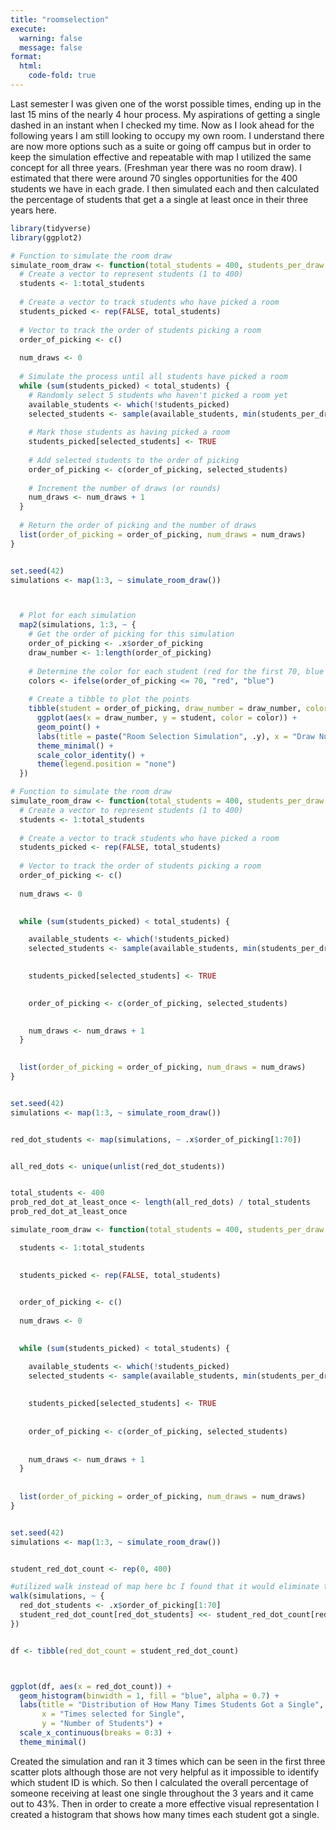 ```yaml
---
title: "roomselection"
execute: 
  warning: false
  message: false
format:
  html: 
    code-fold: true
---
```


Last semester I was given one of the worst possible times, ending up in the last 15 mins of the nearly 4 hour process. My aspirations of getting a single dashed in an instant when I checked my time. Now as I look ahead for the following years I am still looking to occupy my own room. I understand there are now more options such as a suite or going off campus but in order to keep the simulation effective and repeatable with map I utilized the same concept for all three years. (Freshman year there was no room draw). I estimated that there were around 70 singles opportunities for the 400 students we have in each grade. I then simulated each and then calculated the percentage of students that get a a single at least once in their three years here.

```r
library(tidyverse)
library(ggplot2)

# Function to simulate the room draw
simulate_room_draw <- function(total_students = 400, students_per_draw = 5, draw_interval = 3) {
  # Create a vector to represent students (1 to 400)
  students <- 1:total_students
  
  # Create a vector to track students who have picked a room
  students_picked <- rep(FALSE, total_students)
  
  # Vector to track the order of students picking a room
  order_of_picking <- c()
  
  num_draws <- 0
  
  # Simulate the process until all students have picked a room
  while (sum(students_picked) < total_students) {
    # Randomly select 5 students who haven't picked a room yet
    available_students <- which(!students_picked)
    selected_students <- sample(available_students, min(students_per_draw, length(available_students)), replace = FALSE)
    
    # Mark those students as having picked a room
    students_picked[selected_students] <- TRUE
    
    # Add selected students to the order of picking
    order_of_picking <- c(order_of_picking, selected_students)
    
    # Increment the number of draws (or rounds)
    num_draws <- num_draws + 1
  }
  
  # Return the order of picking and the number of draws
  list(order_of_picking = order_of_picking, num_draws = num_draws)
}


set.seed(42)
simulations <- map(1:3, ~ simulate_room_draw())



  # Plot for each simulation
  map2(simulations, 1:3, ~ {
    # Get the order of picking for this simulation
    order_of_picking <- .x$order_of_picking
    draw_number <- 1:length(order_of_picking)
    
    # Determine the color for each student (red for the first 70, blue otherwise)
    colors <- ifelse(order_of_picking <= 70, "red", "blue")
    
    # Create a tibble to plot the points
    tibble(student = order_of_picking, draw_number = draw_number, color = colors) %>%
      ggplot(aes(x = draw_number, y = student, color = color)) +
      geom_point() +
      labs(title = paste("Room Selection Simulation", .y), x = "Draw Number (Time Interval)", y = "Student ID") +
      theme_minimal() +
      scale_color_identity() + 
      theme(legend.position = "none")
  })

```

```r
# Function to simulate the room draw
simulate_room_draw <- function(total_students = 400, students_per_draw = 5, draw_interval = 3) {
  # Create a vector to represent students (1 to 400)
  students <- 1:total_students
  
  # Create a vector to track students who have picked a room
  students_picked <- rep(FALSE, total_students)
  
  # Vector to track the order of students picking a room
  order_of_picking <- c()
  
  num_draws <- 0
  

  while (sum(students_picked) < total_students) {

    available_students <- which(!students_picked)
    selected_students <- sample(available_students, min(students_per_draw, length(available_students)), replace = FALSE)
    

    students_picked[selected_students] <- TRUE
    

    order_of_picking <- c(order_of_picking, selected_students)
    

    num_draws <- num_draws + 1
  }
  

  list(order_of_picking = order_of_picking, num_draws = num_draws)
}


set.seed(42)
simulations <- map(1:3, ~ simulate_room_draw())


red_dot_students <- map(simulations, ~ .x$order_of_picking[1:70])


all_red_dots <- unique(unlist(red_dot_students))


total_students <- 400
prob_red_dot_at_least_once <- length(all_red_dots) / total_students
prob_red_dot_at_least_once

```

```r

simulate_room_draw <- function(total_students = 400, students_per_draw = 5, draw_interval = 3) {

  students <- 1:total_students
  

  students_picked <- rep(FALSE, total_students)
  

  order_of_picking <- c()
  
  num_draws <- 0
  

  while (sum(students_picked) < total_students) {

    available_students <- which(!students_picked)
    selected_students <- sample(available_students, min(students_per_draw, length(available_students)), replace = FALSE)
    
  
    students_picked[selected_students] <- TRUE
    
 
    order_of_picking <- c(order_of_picking, selected_students)
    
   
    num_draws <- num_draws + 1
  }
  
  
  list(order_of_picking = order_of_picking, num_draws = num_draws)
}


set.seed(42)
simulations <- map(1:3, ~ simulate_room_draw())


student_red_dot_count <- rep(0, 400)

#utilized walk instead of map here bc I found that it would eliminate the result and would set up the graph without teh additional numbers. 
walk(simulations, ~ {
  red_dot_students <- .x$order_of_picking[1:70]
  student_red_dot_count[red_dot_students] <<- student_red_dot_count[red_dot_students] + 1
})


df <- tibble(red_dot_count = student_red_dot_count)



ggplot(df, aes(x = red_dot_count)) +
  geom_histogram(binwidth = 1, fill = "blue", alpha = 0.7) +
  labs(title = "Distribution of How Many Times Students Got a Single",
       x = "Times selected for Single",
       y = "Number of Students") +
  scale_x_continuous(breaks = 0:3) +  
  theme_minimal()

```

Created the simulation and ran it 3 times which can be seen in the first three scatter plots although those are not very helpful as it impossible to identify which student ID is which. So then I calculated the overall percentage of someone receiving at least one single throughout the 3 years and it came out to 43%. Then in order to create a more effective visual representation I created a histogram that shows how many times each student got a single.
